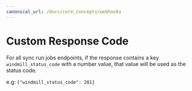 ```yaml
---
canonical_url: /docs/core_concepts/webhooks
---
```



# Custom Response Code

For all sync run jobs endpoints, if the response contains a key `windmill_status_code` with a number value, that value will be used as the status code.

e.g: `{"windmill_status_code": 201}`

<div class="grid grid-cols-2 gap-6 mb-4">
	<DocCard
		title="Webhooks"
		description="Trigger scripts and flows from webhooks."
		href="/docs/core_concepts/webhooks"
	/>
</div>
